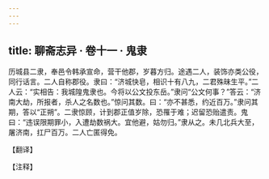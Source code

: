 ```yaml
---
---
---
```

title: 聊斋志异 · 卷十一 · 鬼隶
---

历城县二隶，奉邑令韩承宣命，营干他郡，岁暮方归。途遇二人，装饰亦类公役，同行话言。二人自称郡役。隶曰：“济城快皂，相识十有八九，二君殊昧生平。”二人云：“实相告：我城隍鬼隶也。今将以公文投东岳。”隶问“公文何事？”答云：“济南大劫，所报者，杀人之名数也。”惊问其数。曰：“亦不甚悉，约近百万。”隶问其期，答以“正朔”。二隶惊顾，计到郡正值岁除，恐罹于难；迟留恐贻遣责。鬼曰：“违误限期罪小，入遭劫数祸大。宜他避，姑勿归。”隶从之。未几北兵大至，屠济南，扛尸百万。二人亡匿得免。

【翻译】

【注释】

